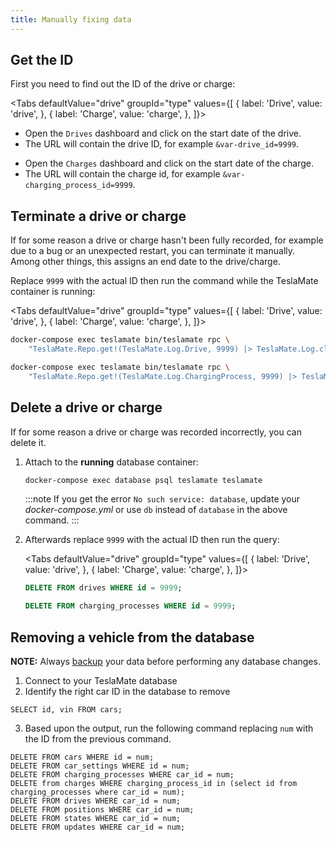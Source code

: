```yaml
---
title: Manually fixing data
---
```


## Get the ID

First you need to find out the ID of the drive or charge:


<Tabs
defaultValue="drive"
groupId="type"
values={[
    { label: 'Drive', value: 'drive', },
    { label: 'Charge', value: 'charge', },
]}>
<TabItem value="drive">

- Open the `Drives` dashboard and click on the start date of the drive.
- The URL will contain the drive ID, for example `&var-drive_id=9999`.

</TabItem>
<TabItem value="charge">

- Open the `Charges` dashboard and click on the start date of the charge.
- The URL will contain the charge id, for example `&var-charging_process_id=9999`.

</TabItem>
</Tabs>


## Terminate a drive or charge

If for some reason a drive or charge hasn't been fully recorded, for example due to a bug or an unexpected restart, you can terminate it manually. Among other things, this assigns an end date to the drive/charge.

Replace `9999` with the actual ID then run the command while the TeslaMate container is running:

<Tabs
defaultValue="drive"
groupId="type"
values={[
    { label: 'Drive', value: 'drive', },
    { label: 'Charge', value: 'charge', },
]}>
<TabItem value="drive">

```bash
docker-compose exec teslamate bin/teslamate rpc \
    "TeslaMate.Repo.get!(TeslaMate.Log.Drive, 9999) |> TeslaMate.Log.close_drive()"
```

</TabItem>
<TabItem value="charge">

```bash
docker-compose exec teslamate bin/teslamate rpc \
    "TeslaMate.Repo.get!(TeslaMate.Log.ChargingProcess, 9999) |> TeslaMate.Log.complete_charging_process()"
```

</TabItem>
</Tabs>

## Delete a drive or charge

If for some reason a drive or charge was recorded incorrectly, you can delete it.

1.  Attach to the **running** database container:

    ```bash
    docker-compose exec database psql teslamate teslamate
    ```

    :::note
    If you get the error `No such service: database`, update your _docker-compose.yml_ or use `db` instead of `database` in the above command.
    :::

2.  Afterwards replace `9999` with the actual ID then run the query:

    <Tabs
    defaultValue="drive"
    groupId="type"
    values={[
        { label: 'Drive', value: 'drive', },
        { label: 'Charge', value: 'charge', },
    ]}>
    <TabItem value="drive">

    ```sql
    DELETE FROM drives WHERE id = 9999;
    ```

    </TabItem>
    <TabItem value="charge">

    ```sql
    DELETE FROM charging_processes WHERE id = 9999;
    ```

    </TabItem>
    </Tabs>

## Removing a vehicle from the database
**NOTE:** Always [backup](https://docs.teslamate.org/docs/maintenance/backup_restore "backup") your data before performing any database changes.

1. Connect to your TeslaMate database
2. Identify the right car ID in the database to remove
```
SELECT id, vin FROM cars;
```
3. Based upon the output, run the following command replacing `num` with the ID from the previous command. 
```
DELETE FROM cars WHERE id = num;
DELETE FROM car_settings WHERE id = num;
DELETE FROM charging_processes WHERE car_id = num;
DELETE from charges WHERE charging_process_id in (select id from charging_processes where car_id = num);
DELETE FROM drives WHERE car_id = num;
DELETE FROM positions WHERE car_id = num;
DELETE FROM states WHERE car_id = num;
DELETE FROM updates WHERE car_id = num;
```
